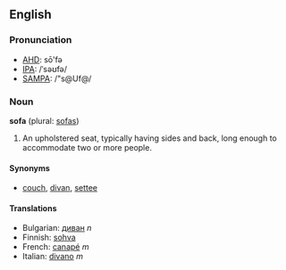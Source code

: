 ==English==
===Pronunciation===
*[[w:AHD|AHD]]: sō'fə
*[[w:IPA|IPA]]: /ˈsəʊfə/
*[[w:SAMPA|SAMPA]]: /"s@Uf@/

===Noun===
'''sofa''' (plural: [[sofas]])

# An upholstered seat, typically having sides and back, long enough to accommodate two or more people.

====Synonyms====
*[[couch]], [[divan]], [[settee]]

====Translations====
*Bulgarian: [[диван]] ''n''
*Finnish: [[sohva]]
*French: [[canapé]] ''m''
*Italian: [[divano]] ''m''